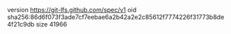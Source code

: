 version https://git-lfs.github.com/spec/v1
oid sha256:86d6f073f3ade7cf7eebae6a2b42a2e2c85612f7774226f31773b8de4f21c9db
size 41966

